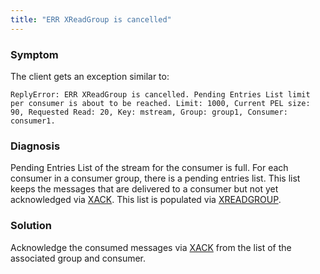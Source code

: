 ```yaml
---
title: "ERR XReadGroup is cancelled"
---
```

### Symptom
The client gets an exception similar to:
```
ReplyError: ERR XReadGroup is cancelled. Pending Entries List limit per consumer is about to be reached. Limit: 1000, Current PEL size: 90, Requested Read: 20, Key: mstream, Group: group1, Consumer: consumer1.
```
### Diagnosis
Pending Entries List of the stream for the consumer is full. For each consumer
in a consumer group, there is a pending entries list. This list keeps the
messages that are delivered to a consumer but not yet acknowledged via
[XACK](https://redis.io/commands/xack/). This list is populated via
[XREADGROUP](https://redis.io/commands/xreadgroup/).
### Solution
Acknowledge the consumed messages via [XACK](https://redis.io/commands/xack/)
from the list of the associated group and consumer.